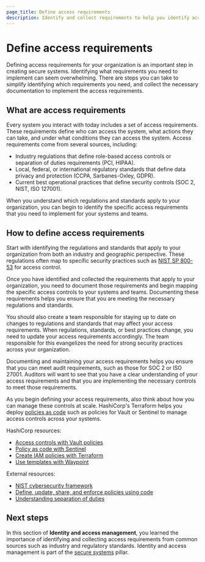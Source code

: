 ```yaml
---
page_title: Define access requirements
description: Identify and collect requirements to help you identify access requirements for your systems.
---
```


# Define access requirements

Defining access requirements for your organization is an important step in
creating secure systems. Identifying what requirements you need to implement can
seem overwhelming. There are steps you can take to simplify identifying which
requirements you need, and collect the necessary documentation to implement the
access requirements.

## What are access requirements

Every system you interact with today includes a set of access requirements. These
requirements define who can access the system, what actions they can take, and
under what conditions they can access the system. Access requirements come from
several sources, including:

- Industry regulations that define role-based access controls or separation of
  duties requirements (PCI, HIPAA).
- Local, federal, or international regulatory standards that define data privacy
  and protection (CCPA, Sarbanes-Oxley, GDPR).
- Current best operational practices that define security controls (SOC 2, NIST,
  ISO 127001).

When you understand which regulations and standards apply to your organization, you can
begin to identify the specific access requirements that you need to implement
for your systems and teams.

## How to define access requirements

Start with identifying the regulations and standards that apply to your
organization from both an industry and geographic perspective. These regulations
often map to specific security practices such as [NIST SP 800-53](https://csrc.nist.gov/pubs/sp/800/53/r5/upd1/final) for access
control.

Once you have identified and collected the requirements that apply to your
organization, you need to document those requirements and begin mapping the
specific access controls to your systems and teams. Documenting these
requirements helps you ensure that you are meeting the necessary regulations and
standards.

You should also create a team responsible for staying up to date on changes to
regulations and standards that may affect your access requirements. When
regulations, standards, or best practices change, you need to update your access
requirements accordingly. The team responsible for this evangelizes the need for
strong security practices across your organization.

Documenting and maintaining your access requirements helps you ensure that you
can meet audit requirements, such as those for SOC 2 or ISO 27001. Auditors will
want to see that you have a clear understanding of your access requirements and
that you are implementing the necessary controls to meet those requirements.

As you begin defining your access requirements, also think about how you can
manage these controls at scale. HashiCorp's Terraform helps you deploy [policies
as code](/well-architected-framework/secure-systems/compliance-and-governance/policy-as-code)
such as policies for Vault or Sentinel to manage access controls across your
systems.

HashiCorp resources:

- [Access controls with Vault policies](/vault/tutorials/policies/policies)
- [Policy as code with Sentinel](/sentinel/docs/concepts/policy-as-code)
- [Create IAM policies with Terraform](/terraform/tutorials/aws/aws-iam-policy)
- [Use templates with Waypoint](/waypoint/tutorials/hcp-waypoint/use-template)

External resources:

- [NIST cybersecurity framework](https://www.nist.gov/cyberframework)
- [Define, update, share, and enforce policies using code](https://developer.ibm.com/articles/policy-as-code-ansible-automation-engine-and-open-policy-agent/)
- [Understanding separation of duties](https://www.pingidentity.com/en/resources/blog/post/separation-of-duties.html)

## Next steps

In this section of **Identity and access management**, you learned the importance
of identifying and collecting access requirements from common sources such as
industry and regulatory standards. Identity and access management is part of the
[secure systems](/well-architected-framework/secure-systems) pillar.

